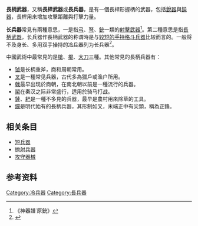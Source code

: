 {{refimprove|time=2018-09-02T11:54:10+00:00}}
{{originalresearch}}

'''長柄武器'''，又稱'''長桿武器'''或'''長兵器'''，是有一個長桿形握柄的武器，包括[[銳器|銳器]]與[[鈍器|鈍器]]，長桿用來增加攻擊距離與打擊力量。

'''长兵器'''常見有兩種意思，一是指[[弓|弓]]、[[弩|弩]]、[[銃|銃]]一類的[[射擊武器|射擊武器]]<ref>《神器譜˙原銃》</ref>。第二種意思是指[[長柄武器|長柄武器]]，长兵器作長柄武器的称谓時是与[[格斗武器|较短的手持格斗兵器]]比较而言的。一般将不及身长、多用双手操持的[[冷兵器|冷兵器]]列为长兵器<ref>{{cite book |author=黄国志，蔡志英 |authorlink= |coauthors= |title=兵器大百科 |publisher=贵州教育出版社 |location=贵阳 |isbn=978-7-5456-0351-4 |date=2012年6月}}</ref>。

中國武術中最常見的是[[槍|槍]]、[[棍|棍]]、[[長柄刀|大刀]]三種。其他常見的長柄兵器有：
*[[钺|钺]]是长柄重斧，商和周朝常用。
*[[叉|叉]]是一種常见兵器，古代多為獵戶或渔户所用。
*[[戟|戟]]最早出现於商朝，在南北朝以前是一種流行的兵器。
*[[槊|槊]]在秦汉之际非常盛行，适用於骑马打战。
*[[鏟|鏟]]、[[耙|耙]]是一種不多見的兵器，最早是農村用來除草的工具。
*[[钂|钂]]是明代始有的長柄兵器，其形制如叉，末端正中有尖頭，稱為正鋒。

== 相关条目 ==
* [[短兵器|短兵器]]
* [[抛射兵器|抛射兵器]]
* [[攻守器械|攻守器械]]

== 参考资料 ==
{{Reflist}}


{{中國古代武器}}
{{長柄武器}}
{{武器小作品}}
{{Authority control}}
[[Category:冷兵器|Category:冷兵器]]
[[Category:長兵器|Category:長兵器]]